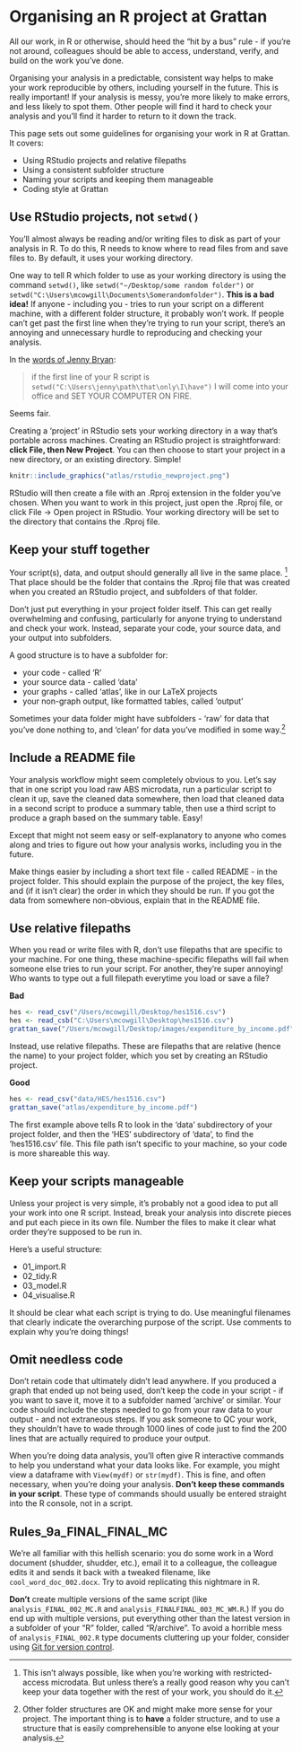 # Organising an R project at Grattan {#organising-projects} 

All our work, in R or otherwise, should heed the "hit by a bus" rule - if you're not around, colleagues should be able to access, understand, verify, and build on the work you've done.

Organising your analysis in a predictable, consistent way helps to make your work reproducible by others, including yourself in the future. This is really important! If your analysis is messy, you're more likely to make errors, and less likely to spot them. Other people will find it hard to check your analysis and you'll find it harder to return to it down the track. 

This page sets out some guidelines for organising your work in R at Grattan. It covers:

* Using RStudio projects and relative filepaths
* Using a consistent subfolder structure
* Naming your scripts and keeping them manageable
* Coding style at Grattan

## Use RStudio projects, not `setwd()`

You'll almost always be reading and/or writing files to disk as part of your analysis in R. To do this, R needs to know where to read files from and save files to. By default, it uses your working directory. 

One way to tell R which folder to use as your working directory is using the command `setwd()`, like `setwd("~/Desktop/some random folder")` or `setwd("C:\Users\mcowgill\Documents\Somerandomfolder")`. **This is a bad idea!** If anyone - including you - tries to run your script on a different machine, with a different folder structure, it probably won't work. If people can't get past the first line when they're trying to run your script, there's an annoying and unnecessary hurdle to reproducing and checking your analysis.

In the [words of Jenny Bryan](https://www.tidyverse.org/articles/2017/12/workflow-vs-script/):

> if the first line of your R script is `setwd("C:\Users\jenny\path\that\only\I\have")` I will come into your office and SET YOUR COMPUTER ON FIRE. 

Seems fair. 

Creating a 'project' in RStudio sets your working directory in a way that's portable across machines. Creating an RStudio project is straightforward: **click File, then New Project**. You can then choose to start your project in a new directory, or an existing directory. Simple!

```r
knitr::include_graphics("atlas/rstudio_newproject.png")
```

RStudio will then create a file with an .Rproj extension in the folder you've chosen. When you want to work in this project, just open the .Rproj file, or click File -> Open project in RStudio. Your working directory will be set to the directory that contains the .Rproj file.

## Keep your stuff together

Your script(s), data, and output should generally all live in the same place. ^[This isn't always possible, like when you're working with restricted-access microdata. But unless there's a really good reason why you can't keep your data together with the rest of your work, you should do it.] That place should be the folder that contains the .Rproj file that was created when you created an RStudio project, and subfolders of that folder. 

Don't just put everything in your project folder itself. This can get really overwhelming and confusing, particularly for anyone trying to understand and check your work. Instead, separate your code, your source data, and your output into subfolders.

A good structure is to have a subfolder for:

- your code - called 'R'
- your source data - called 'data'
- your graphs - called 'atlas', like in our LaTeX projects
- your non-graph output, like formatted tables, called 'output'

Sometimes your data folder might have subfolders - 'raw' for data that you've done nothing to, and 'clean' for data you've modified in some way.^[Other folder structures are OK and might make more sense for your project. The important thing is to **have** a folder structure, and to use a structure that is easily comprehensible to anyone else looking at your analysis.] 

## Include a README file {#README}

Your analysis workflow might seem completely obvious to you. Let's say that in one script you load raw ABS microdata, run a particular script to clean it up, save the cleaned data somewhere, then load that cleaned data in a second script to produce a summary table, then use a third script to produce a graph based on the summary table. Easy! 

Except that might not seem easy or self-explanatory to anyone who comes along and tries to figure out how your analysis works, including you in the future. 

Make things easier by including a short text file - called README - in the project folder. This should explain the purpose of the project, the key files, and (if it isn't clear) the order in which they should be run. If you got the data from somewhere non-obvious, explain that in the README file.

## Use relative filepaths

When you read or write files with R, don't use filepaths that are specific to your machine. For one thing, these machine-specific filepaths will fail when someone else tries to run your script. For another, they're super annoying! Who wants to type out a full filepath everytime you load or save a file? 

**Bad**
```r

hes <- read_csv("/Users/mcowgill/Desktop/hes1516.csv")
hes <- read_csb("C:\Users\mcowgill\Desktop\hes1516.csv")
grattan_save("/Users/mcowgill/Desktop/images/expenditure_by_income.pdf")

```

Instead, use relative filepaths. These are filepaths that are relative (hence the name) to your project folder, which you set by creating an RStudio project.

**Good**

```r

hes <- read_csv("data/HES/hes1516.csv")
grattan_save("atlas/expenditure_by_income.pdf")

```

The first example above tells R to look in the 'data' subdirectory of your project folder, and then the 'HES' subdirectory of 'data', to find the 'hes1516.csv' file. This file path isn't specific to your machine, so your code is more shareable this way.

## Keep your scripts manageable {#manageable}

Unless your project is very simple, it's probably not a good idea to put all your work into one R script. Instead, break your analysis into discrete pieces and put each piece in its own file. Number the files to make it clear what order they're supposed to be run in.

Here's a useful structure: 

- 01_import.R
- 02_tidy.R
- 03_model.R
- 04_visualise.R

It should be clear what each script is trying to do. Use meaningful filenames that clearly indicate the overarching purpose of the script. Use comments to explain why you're doing things! 

## Omit needless code

Don't retain code that ultimately didn't lead anywhere. If you produced a graph that ended up not being used, don't keep the code in your script - if you want to save it, move it to a subfolder named 'archive' or similar. Your code should include the steps needed to go from your raw data to your output - and not extraneous steps. If you ask someone to QC your work, they shouldn't have to wade through 1000 lines of code just to find the 200 lines that are actually required to produce your output.

When you're doing data analysis, you'll often give R interactive commands to help you understand what your data looks like. For example, you might view a dataframe with `View(mydf)` or `str(mydf)`. This is fine, and often necessary, when you're doing your analysis. **Don't keep these commands in your script**. These type of commands should usually be entered straight into the R console, not in a script.

## Rules_9a_FINAL_FINAL_MC

We're all familiar with this hellish scenario: you do some work in a Word document (shudder, shudder, etc.), email it to a colleague, the colleague edits it and sends it back with a tweaked filename, like `cool_word_doc_002.docx`. Try to avoid replicating this nightmare in R.

**Don't** create multiple versions of the same script (like `analysis_FINAL_002_MC.R` and `analysis_FINALFINAL_003_MC_WM.R`.) If you do end up with multiple versions, put everything other than the latest version in a subfolder of your "R" folder, called "R/archive". To avoid a horrible mess of `analysis_FINAL_002.R` type documents cluttering up your folder, consider using [Git for version control](#version-control).

